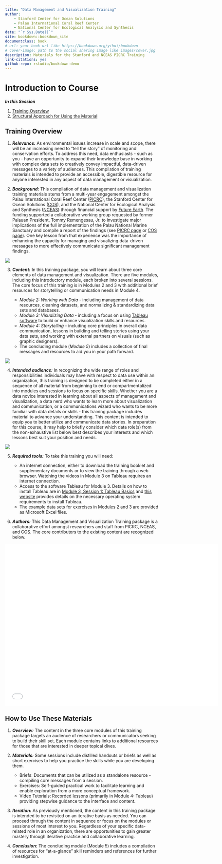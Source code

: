 ```yaml
--- 
title: "Data Management and Visualization Training"
author: 
    - Stanford Center for Ocean Solutions
    - Palau International Coral Reef Center
    - National Center for Ecological Analysis and Synthesis
date: "`r Sys.Date()`"
site: bookdown::bookdown_site
documentclass: book
# url: your book url like https://bookdown.org/yihui/bookdown
# cover-image: path to the social sharing image like images/cover.jpg
description: Materials for the Stanford and NCEAS PICRC Training
link-citations: yes
github-repo: rstudio/bookdown-demo
---
```


# Introduction to Course

***In this Session***

1. [Training Overview](#training-overview)
2. [Structural Approach for Using the Material](#how-to-use-these-materials)

## Training Overview

1. ***Relevance:*** As environmental issues increase in scale and scope, there will be an increasing need to “tell the story” of monitoring and conservation efforts. To address this need, data enthusiasts - such as you - have an opportunity to expand their knowledge base in working with complex data sets to creatively convey impactful, data-driven messages to a variety of audiences. This compilation of training materials is intended to provide an accessible, digestible resource for anyone interested in any aspect of data management or visualization.

2. ***Background:*** This compilation of data management and visualization training materials stems from a multi-year engagement amongst the Palau International Coral Reef Center ([PICRC](https://picrc.org/picrcpage/)), the Stanford Center for Ocean Solutions ([COS](https://oceansolutions.stanford.edu/)), and the National Center for Ecological Analysis and Synthesis ([NCEAS](https://www.nceas.ucsb.edu/)) through financial support by [Future Earth](https://futureearth.org/). The funding supported a collaborative working group requested by former Palauan President, Tommy Remengesau, Jr. to investigate major implications of the full implementation of the Palau National Marine Sanctuary and compile a report of the findings (see [PICRC page](https://picrc.org/picrcpage/palau-national-marine-sanctuary/) or [COS page](https://oceansolutions.stanford.edu/pnms-report)). One key lesson from that experience was the importance of enhancing the capacity for managing and visualizing data-driven messages to more effectively communicate significant management findings.

![](images/PNMS_Report_Cover.png)

3. ***Content:*** In this training package, you will learn about three core elements of data management and visualization. There are five modules, including this introductory module, each broken into several sessions. The core focus of this training is in Modules 2 and 3 with additional brief resources for storytelling or communication needs in Module 4.

    - *Module 2: Working with Data* - including management of data resources, cleaning datasets, and normalizing & standardizing data sets and databases.
    - *Module 3: Visualizing Data* - including a focus on using [Tableau software](https://www.tableau.com/) to build or enhance visualization skills and resources.
    - *Module 4: Storytelling* - including core principles in overall data communication, lessons in building and telling stories using your data sets, and working with external partners on visuals (such as graphic designers).
    - The concluding module (*Module 5*) includes a collection of final messages and resources to aid you in your path forward.
    
![](images/Content_Overview_Intro.png)

4. ***Intended audience:*** In recognizing the wide range of roles and responsibilities individuals may have with respect to data use within an organization, this training is designed to be completed either in a sequence of all material from beginning to end or compartmentalized into modules and sessions to focus on specific skills. Whether you are a data novice interested in learning about all aspects of management and visualization, a data nerd who wants to learn more about visualization and communication, or a communications wizard who wants to be more familiar with data details or skills - this training package includes material to advance your understanding. This content is intended to equip you to better utilize and communicate data stories. In preparation for this course, it may help to briefly consider which data role(s) from the non-exhaustive list below best describes your interests and which lessons best suit your position and needs. 

![](images/Data_Roles.png)

5. ***Required tools:*** To take this training you will need:

    - An internet connection, either to download the training booklet and supplementary documents or to view the training through a web browser. Watching the videos in Module 3 on Tableau requires an internet connection.
    - Access to the software Tableau for Module 3. Details on how to install Tableau are in [Module 3, Session 1: Tableau Basics](https://nceas.github.io/data-training-picrc-cos/visualizing-data.html#tableau-basics) and [this website](https://www.tableau.com/products/techspecs#desktop) provides details on the necessary operating system requirements to install Tableau.
    - The example data sets for exercises in Modules 2 and 3 are provided as Microsoft Excel files.

5. ***Authors:*** This Data Management and Visualization Training package is a collaborative effort amongst researchers and staff from PICRC, NCEAS, and COS. The core contributors to the existing content are recognized below.

<iframe width="700" height="532" src="files/Intro_data_training_authors.pdf" frameborder="0" allowfullscreen></iframe>

## How to Use These Materials

1. ***Overview:*** The content in the three core modules of this training package targets an audience of researchers or communicators seeking to build their  skill set. Each module contains links to additional resources for those that are interested in deeper topical dives.

2. ***Materials:*** Some sessions include distilled handouts or briefs as well as short exercises to help you practice the skills while you are developing them.

    - Briefs: Documents that can be utilized as a standalone resource - compiling core messages from a session.
    - Exercises: Self-guided practical work to facilitate learning and enable exploration from a more conceptual framework. 
    - Video Tutorials: Recorded lessons (primarily in Module 4: Tableau) providing stepwise guidance to the interface and content.
    

6. ***Iteration:*** As previously mentioned, the content in this training package is intended to be revisited on an iterative basis as needed. You can proceed through the content in sequence or focus on the modules or sessions of most interest to you. Regardless of your specific data-related role in an organization, there are opportunities to gain greater mastery through iterative practice and collaborative learning.

7. ***Conclusion:*** The concluding module (Module 5) includes a compilation of resources for “at-a-glance” skill reminders and references for further investigation.
